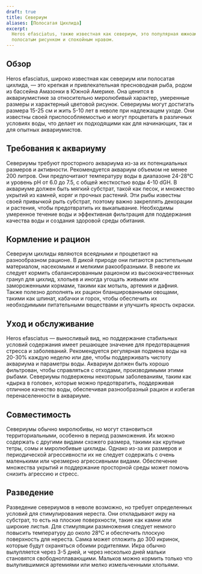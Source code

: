 ```yaml
---
draft: true
title: Севериум
aliases: [Полосатая Цихлида]
excerpt:
  Heros efasciatus, также известная как севериум, это популярная южноамериканская цихлида, известная своим отличительным
  полосатым рисунком и спокойным нравом.
---
```


## Обзор

Heros efasciatus, широко известная как севериум или полосатая цихлида, — это крепкая и привлекательная пресноводная
рыба, родом из бассейна Амазонки в Южной Америке. Она ценится в аквариумистике за относительно миролюбивый характер,
умеренные размеры и характерный цветовой рисунок. Севериумы могут достигать размера 15-25 см и жить 5-10 лет в неволе
при надлежащем уходе. Они известны своей приспособляемостью и могут процветать в различных условиях воды, что делает их
подходящими как для начинающих, так и для опытных аквариумистов.

## Требования к аквариуму

Севериумы требуют просторного аквариума из-за их потенциальных размеров и активности. Рекомендуется аквариум объемом не
менее 200 литров. Они предпочитают температуру воды в диапазоне 24-28°C и уровень pH от 6.0 до 7.5, с общей жесткостью
воды 4-10 dGH. В аквариуме должен быть мягкий субстрат, такой как песок, и множество укрытий из камней, коряг и прочных
растений. Эти рыбы известны своей привычкой рыть субстрат, поэтому важно закреплять декорации и растения, чтобы
предотвратить их выкапывание. Необходимы умеренное течение воды и эффективная фильтрация для поддержания качества воды и
создания здоровой среды обитания.

## Кормление и рацион

Севериум цихлиды являются всеядными и процветают на разнообразном рационе. В дикой природе они питаются растительным
материалом, насекомыми и мелкими ракообразными. В неволе их следует кормить сбалансированным рационом из
высококачественных гранул для цихлид, хлопьев и иногда угощать живыми или замороженными кормами, такими как мотыль,
артемия и дафния. Также полезно дополнять их рацион бланшированными овощами, такими как шпинат, кабачки и горох, чтобы
обеспечить их необходимыми питательными веществами и улучшить яркость окраски.

## Уход и обслуживание

Heros efasciatus — выносливый вид, но поддержание стабильных условий содержания имеет решающее значение для
предотвращения стресса и заболеваний. Рекомендуется регулярная подмена воды на 20-30% каждую неделю или две, чтобы
поддерживать чистоту аквариума и параметры воды. Аквариум должен быть хорошо фильтрован, чтобы справляться с отходами,
производимыми этими рыбами. Севериумы подвержены некоторым заболеваниям, таким как «дырка в голове», которые можно
предотвратить, поддерживая отличное качество воды, обеспечивая разнообразный рацион и избегая перенаселенности в
аквариуме.

## Совместимость

Севериумы обычно миролюбивы, но могут становиться территориальными, особенно в период размножения. Их можно содержать с
другими видами схожего размера, такими как крупные тетры, сомы и миролюбивые цихлиды. Однако из-за их размеров и
периодической агрессивности их не следует содержать с очень маленькими или чрезмерно агрессивными видами. Обеспечение
множества укрытий и поддержание просторной среды может помочь снизить агрессию и стресс.

## Разведение

Разведение севериумов в неволе возможно, но требует определенных условий для стимулирования нереста. Они откладывают
икру на субстрат, то есть на плоские поверхности, такие как камни или широкие листья. Для стимуляции размножения следует
немного повысить температуру до около 28°C и обеспечить плоскую поверхность для нереста. Самка может отложить до 300
икринок, которые будут охраняться обоими родителями. Икра обычно вылупляется через 3-5 дней, и через несколько дней
мальки становятся свободноплавающими. Мальков можно кормить только что вылупившимися артемиями или мелко измельченными
хлопьями.
